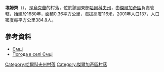 {{Infobox settlement
|image_skyline=Знак на початку села Ємці.jpg
}} 
{{coord|50|9|14|N|36|6|58|E|scale:100000_region:UA|display=title}}

'''埃姆齊'''（{{lang-uk|Ємці}}），是[[烏克蘭|烏克蘭]]的村落，位於該國東部[[哈爾科夫州|哈爾科夫州]]，由[[傑爾加奇區_(烏克蘭)|傑爾加奇區]]負責管轄，始建於1680年，面積0.36平方公里，海拔高度116米，2001年人口137，人口密度每平方公里384.8人。

==參考資料==
* [http://w1.c1.rada.gov.ua/pls/z7502/A005?rdat1=09.01.2009&rf7571=32922 Ємці]{{dead link|date=2017年12月 |bot=InternetArchiveBot |fix-attempted=yes }}
* [http://weather.in.ua/ua/har'kovskaja/7614 Погода в селі Ємці] {{Wayback|url=http://weather.in.ua/ua/har'kovskaja/7614 |date=20160323024838 }}

{{DEFAULTSORT:Ємці}}
[[Category:哈爾科夫州村落|Category:哈爾科夫州村落]]
[[Category:傑爾加奇區村落|Category:傑爾加奇區村落]]


{{Kharkiv-geo-stub}}
